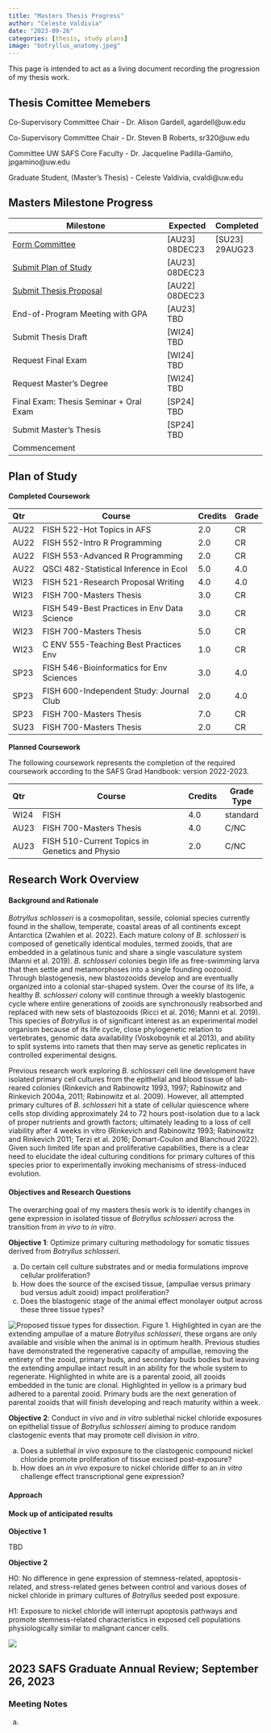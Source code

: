 ```yaml
---
title: "Masters Thesis Progress"
author: "Celeste Valdivia"
date: "2023-09-26"
categories: [thesis, study plans] 
image: "botryllus_anatomy.jpeg"
---
```


This page is intended to act as a living document recording the progression of my thesis work.

## Thesis Comittee Memebers

Co-Supervisory Committee Chair - Dr. Alison Gardell, agardell\@uw.edu

Co-Supervisory Committee Chair - Dr. Steven B Roberts, sr320\@uw.edu

Committee UW SAFS Core Faculty - Dr. Jacqueline Padilla-Gamiño, jpgamino\@uw.edu

Graduate Student, (Master's Thesis) - Celeste Valdivia, cvaldi\@uw.edu

## Masters Milestone Progress

| Milestone                                                                                                                     | Expected         | Completed        |
|--------------------------------------------|--------------|--------------|
| [Form Committee](https://docs.google.com/forms/d/e/1FAIpQLSdMCg96RoRiT4yEIAMorzOPT6GqDYFRQcPp0Ttr0D22idJqYg/viewform)         | \[AU23\] 08DEC23 | \[SU23\] 29AUG23 |
| [Submit Plan of Study](https://forms.gle/15siYRGdHKr5dX2B7)                                                                   | \[AU23\] 08DEC23 |                  |
| [Submit Thesis Proposal](https://docs.google.com/forms/d/e/1FAIpQLScL5Tp4GOxGUTxV2c1-kXW0orPTZEfuFeGtMF4eoJ9LHC9mcw/viewform) | \[AU22\] 08DEC23 |                  |
| End-of-Program Meeting with GPA                                                                                               | \[AU23\] TBD     |                  |
| Submit Thesis Draft                                                                                                           | \[WI24\] TBD     |                  |
| Request Final Exam                                                                                                            | \[WI24\] TBD     |                  |
| Request Master's Degree                                                                                                       | \[WI24\] TBD     |                  |
| Final Exam: Thesis Seminar + Oral Exam                                                                                        | \[SP24\] TBD     |                  |
| Submit Master's Thesis                                                                                                        | \[SP24\] TBD     |                  |
| Commencement                                                                                                                  |                  |                  |

## Plan of Study

**Completed Coursework**

| Qtr  | Course                                      | Credits | Grade |
|:-----|---------------------------------------------|---------|-------|
| AU22 | FISH 522-Hot Topics in AFS                  | 2.0     | CR    |
| AU22 | FISH 552-Intro R Programming                | 2.0     | CR    |
| AU22 | FISH 553-Advanced R Programming             | 2.0     | CR    |
| AU22 | QSCI 482-Statistical Inference in Ecol      | 5.0     | 4.0   |
| WI23 | FISH 521-Research Proposal Writing          | 4.0     | 4.0   |
| WI23 | FISH 700-Masters Thesis                     | 3.0     | CR    |
| WI23 | FISH 549-Best Practices in Env Data Science | 3.0     | CR    |
| WI23 | FISH 700-Masters Thesis                     | 5.0     | CR    |
| WI23 | C ENV 555-Teaching Best Practices Env       | 1.0     | CR    |
| SP23 | FISH 546-Bioinformatics for Env Sciences    | 3.0     | 4.0   |
| SP23 | FISH 600-Independent Study: Journal Club    | 2.0     | 4.0   |
| SP23 | FISH 700-Masters Thesis                     | 7.0     | CR    |
| SU23 | FISH 700-Masters Thesis                     | 2.0     | CR    |

**Planned Coursework**

The following coursework represents the completion of the required coursework according to the SAFS Grad Handbook: version 2022-2023.

| Qtr  | Course                                         | Credits | Grade Type |
|:-----|------------------------------------------------|---------|------------|
| WI24 | FISH                                           | 4.0     | standard   |
| AU23 | FISH 700-Masters Thesis                        | 4.0     | C/NC       |
| AU23 | FISH 510-Current Topics in Genetics and Physio | 2.0     | C/NC       |

## Research Work Overview

#### Background and Rationale

*Botryllus schlosseri* is a cosmopolitan, sessile, colonial species currently found in the shallow, temperate, coastal areas of all continents except Antarctica (Zwahlen et al. 2022). Each mature colony of *B. schlosseri* is composed of genetically identical modules, termed zooids, that are embedded in a gelatinous tunic and share a single vasculature system (Manni et al. 2019). *B. schlosseri* colonies begin life as free-swimming larva that then settle and metamorphoses into a single founding oozooid. Through blastogenesis, new blastozooids develop and are eventually organized into a colonial star-shaped system. Over the course of its life, a healthy *B. schlosseri* colony will continue through a weekly blastogenic cycle where entire generations of zooids are synchronously reabsorbed and replaced with new sets of blastozooids (Ricci et al. 2016; Manni et al. 2019). This species of *Botryllus* is of significant interest as an experimental model organism because of its life cycle, close phylogenetic relation to vertebrates, genomic data availability (Voskoboynik et al.2013), and ability to split systems into ramets that then may serve as genetic replicates in controlled experimental designs.

Previous research work exploring *B. schlosseri* cell line development have isolated primary cell cultures from the epithelial and blood tissue of lab-reared colonies (Rinkevich and Rabinowitz 1993, 1997; Rabinowitz and Rinkevich 2004a, 2011; Rabinowitz et al. 2009). However, all attempted primary cultures of *B. schlosseri* hit a state of cellular quiescence where cells stop dividing approximately 24 to 72 hours post-isolation due to a lack of proper nutrients and growth factors; ultimately leading to a loss of cell viability after 4 weeks in vitro (Rinkevich and Rabinowitz 1993; Rabinowitz and Rinkevich 2011; Terzi et al. 2016; Domart-Coulon and Blanchoud 2022). Given such limited life span and proliferative capabilities, there is a clear need to elucidate the ideal culturing conditions for primary cultures of this species prior to experimentally invoking mechanisms of stress-induced evolution.

#### Objectives and Research Questions

The overarching goal of my masters thesis work is to identify changes in gene expression in isolated tissue of *Botryllus schlosseri* across the transition from *in vivo* to *in vitro*.

**Objective 1**: Optimize primary culturing methodology for somatic tissues derived from *Botryllus schlosseri*.

a.  Do certain cell culture substrates and or media formulations improve cellular proliferation?
b.  How does the source of the excised tissue, (ampullae versus primary bud versus adult zooid) impact proliferation?
c.  Does the blastogenic stage of the animal effect monolayer output across these three tissue types?

![Proposed tissue types for dissection.](botryllus_anatomy.jpeg) Figure 1. Highlighted in cyan are the extending ampullae of a mature *Botryllus schlosseri*, these organs are only available and visible when the animal is in optimum health. Previous studies have demonstrated the regenerative capacity of ampullae, removing the entirety of the zooid, primary buds, and secondary buds bodies but leaving the extending ampullae intact result in an ability for the whole system to regenerate. Highlighted in white are is a parental zooid, all zooids embedded in the tunic are clonal. Highlighted in yellow is a primary bud adhered to a parental zooid. Primary buds are the next generation of parental zooids that will finish developing and reach maturity within a week.

**Objective 2**: Conduct *in vivo* and *in vitro* sublethal nickel chloride exposures on epithelial tissue of *Botryllus schlosseri* aiming to produce random clastogenic events that may promote cell division *in vitro*.

a.  Does a sublethal *in vivo* exposure to the clastogenic compound nickel chloride promote proliferation of tissue excised post-exposure?
b.  How does an *in vivo* exposure to nickel chloride differ to an *in vitro* challenge effect transcriptional gene expression?

#### Approach

#### Mock up of anticipated results

**Objective 1**

TBD

**Objective 2**

H0: No difference in gene expression of stemness-related, apoptosis-related, and stress-related genes between control and various doses of nickel chloride in primary cultures of *Botryllus* seeded post exposure.

H1: Exposure to nickel chloride will interrupt apoptosis pathways and promote stemness-related characteristics in exposed cell populations physiologically similar to malignant cancer cells.

![](gene_expression_example.jpg)

## 2023 SAFS Graduate Annual Review; September 26, 2023

### Meeting Notes

a. 

